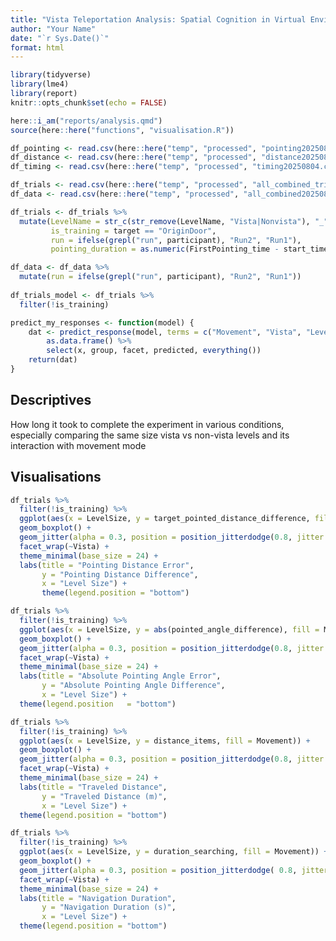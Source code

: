 ```yaml
---
title: "Vista Teleportation Analysis: Spatial Cognition in Virtual Environments"
author: "Your Name"
date: "`r Sys.Date()`"
format: html
---
```


```r
library(tidyverse)
library(lme4)
library(report)
knitr::opts_chunk$set(echo = FALSE)

here::i_am("reports/analysis.qmd")
source(here::here("functions", "visualisation.R"))

df_pointing <- read.csv(here::here("temp", "processed", "pointing20250804.csv"))
df_distance <- read.csv(here::here("temp", "processed", "distance20250804.csv"))
df_timing <- read.csv(here::here("temp", "processed", "timing20250804.csv"))

df_trials <- read.csv(here::here("temp", "processed", "all_combined_trials20250822.csv"))
df_data <- read.csv(here::here("temp", "processed", "all_combined20250822.csv"))

df_trials <- df_trials %>%
  mutate(LevelName = str_c(str_remove(LevelName, "Vista|Nonvista"), "_", LevelSize),
         is_training = target == "OriginDoor",
         run = ifelse(grepl("run", participant), "Run2", "Run1"),
         pointing_duration = as.numeric(FirstPointing_time - start_time))

df_data <- df_data %>%
  mutate(run = ifelse(grepl("run", participant), "Run2", "Run1"))
  
df_trials_model <- df_trials %>%
  filter(!is_training)

predict_my_responses <- function(model) {
    dat <- predict_response(model, terms = c("Movement", "Vista", "LevelSize"), margin = "empirical") %>%
        as.data.frame() %>%
        select(x, group, facet, predicted, everything())
    return(dat)
}
```

## Descriptives

How long it took to complete the experiment in various conditions, especially comparing the same size vista vs non-vista levels and its interaction with movement mode

## Visualisations

```r
df_trials %>%
  filter(!is_training) %>%
  ggplot(aes(x = LevelSize, y = target_pointed_distance_difference, fill = Movement)) +
  geom_boxplot() +
  geom_jitter(alpha = 0.3, position = position_jitterdodge(0.8, jitter.width = 0.1)) +
  facet_wrap(~Vista) +
  theme_minimal(base_size = 24) +
  labs(title = "Pointing Distance Error",
       y = "Pointing Distance Difference",
       x = "Level Size") + 
       theme(legend.position = "bottom")
```

```r
df_trials %>%
  filter(!is_training) %>%
  ggplot(aes(x = LevelSize, y = abs(pointed_angle_difference), fill = Movement)) +
  geom_boxplot() +
  geom_jitter(alpha = 0.3, position = position_jitterdodge(0.8, jitter.width = 0.1)) +
  facet_wrap(~Vista) +
  theme_minimal(base_size = 24) +
  labs(title = "Absolute Pointing Angle Error",
       y = "Absolute Pointing Angle Difference",
       x = "Level Size") +
  theme(legend.position   = "bottom")
```

```r
df_trials %>%
  filter(!is_training) %>%
  ggplot(aes(x = LevelSize, y = distance_items, fill = Movement)) +
  geom_boxplot() +
  geom_jitter(alpha = 0.3, position = position_jitterdodge(0.8, jitter.width = 0.1)) +
  facet_wrap(~Vista) +
  theme_minimal(base_size = 24) +
  labs(title = "Traveled Distance",
       y = "Traveled Distance (m)",
       x = "Level Size") +
  theme(legend.position = "bottom")
```

```r
df_trials %>%
  filter(!is_training) %>%
  ggplot(aes(x = LevelSize, y = duration_searching, fill = Movement)) +
  geom_boxplot() +
  geom_jitter(alpha = 0.3, position = position_jitterdodge( 0.8, jitter.width = 0.1)) +
  facet_wrap(~Vista) +
  theme_minimal(base_size = 24) +
  labs(title = "Navigation Duration",
       y = "Navigation Duration (s)",
       x = "Level Size") +
  theme(legend.position = "bottom")
```